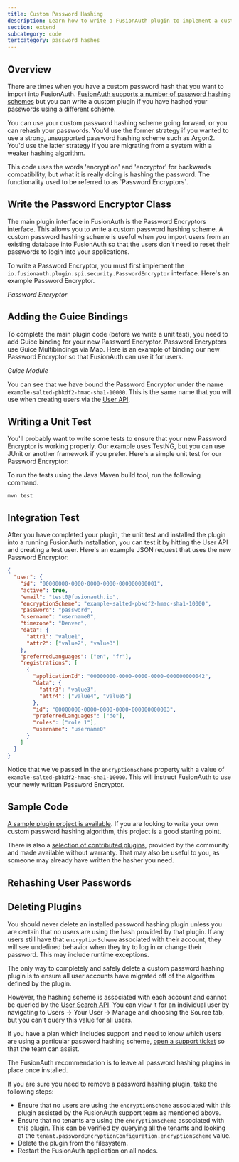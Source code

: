 ```yaml
---
title: Custom Password Hashing
description: Learn how to write a FusionAuth plugin to implement a custom password hashing algorithm (also referred to a password encryptors).
section: extend
subcategory: code
tertcategory: password hashes
---
```


## Overview

There are times when you have a custom password hash that you want to import into FusionAuth. [FusionAuth supports a number of password hashing schemes](/docs/reference/password-hashes) but you can write a custom plugin if you have hashed your passwords using a different scheme.

You can use your custom password hashing scheme going forward, or you can rehash your passwords. You'd use the former strategy if you wanted to use a strong, unsupported password hashing scheme such as Argon2. You'd use the latter strategy if you are migrating from a system with a weaker hashing algorithm.

<Aside type="note">
This code uses the words 'encryption' and 'encryptor' for backwards compatibility, but what it is really doing is hashing the password. The functionality used to be referred to as `Password Encryptors`.
</Aside>

## Write the Password Encryptor Class

The main plugin interface in FusionAuth is the Password Encryptors interface. This allows you to write a custom password hashing scheme. A custom password hashing scheme is useful when you import users from an existing database into FusionAuth so that the users don't need to reset their passwords to login into your applications.

To write a Password Encryptor, you must first implement the `io.fusionauth.plugin.spi.security.PasswordEncryptor` interface. Here's an example Password Encryptor.

*Password Encryptor*
<RemoteCode url="https://raw.githubusercontent.com/FusionAuth/fusionauth-example-password-encryptor/main/src/main/java/com/mycompany/fusionauth/plugins/ExamplePBDKF2HMACSHA1PasswordEncryptor.java"
  lang="java" />

## Adding the Guice Bindings

To complete the main plugin code (before we write a unit test), you need to add Guice binding for your new Password Encryptor. Password Encryptors use Guice Multibindings via Map. Here is an example of binding our new Password Encryptor so that FusionAuth can use it for users.

*Guice Module*

<RemoteCode url="https://raw.githubusercontent.com/FusionAuth/fusionauth-example-password-encryptor/main/src/main/java/com/mycompany/fusionauth/plugins/guice/MyExampleFusionAuthPluginModule.java" lang="java" />

You can see that we have bound the Password Encryptor under the name `example-salted-pbkdf2-hmac-sha1-10000`. This is the same name that you will use when creating users via the [User API](/docs/apis/users).

## Writing a Unit Test

You'll probably want to write some tests to ensure that your new Password Encryptor is working properly. Our example uses TestNG, but you can use JUnit or another framework if you prefer. Here's a simple unit test for our Password Encryptor:

<RemoteCode title="Unit Test" url="https://raw.githubusercontent.com/FusionAuth/fusionauth-example-password-encryptor/main/src/test/java/com/mycompany/fusionauth/plugins/ExamplePBDKF2HMACSHA1PasswordEncryptorTest.java" lang="java" />

To run the tests using the Java Maven build tool, run the following command.

```
mvn test
```

## Integration Test

After you have completed your plugin, the unit test and installed the plugin into a running FusionAuth installation, you can test it by hitting the User API and creating a test user. Here's an example JSON request that uses the new Password Encryptor:

```json
{
  "user": {
    "id": "00000000-0000-0000-0000-000000000001",
    "active": true,
    "email": "test0@fusionauth.io",
    "encryptionScheme": "example-salted-pbkdf2-hmac-sha1-10000",
    "password": "password",
    "username": "username0",
    "timezone": "Denver",
    "data": {
      "attr1": "value1",
      "attr2": ["value2", "value3"]
    },
    "preferredLanguages": ["en", "fr"],
    "registrations": [
      {
        "applicationId": "00000000-0000-0000-0000-000000000042",
        "data": {
          "attr3": "value3",
          "attr4": ["value4", "value5"]
        },
        "id": "00000000-0000-0000-0000-000000000003",
        "preferredLanguages": ["de"],
        "roles": ["role 1"],
        "username": "username0"
      }
    ]
  }
}
```

Notice that we've passed in the `encryptionScheme` property with a value of `example-salted-pbkdf2-hmac-sha1-10000`. This will instruct FusionAuth to use your newly written Password Encryptor.

## Sample Code

[A sample plugin project is available](https://github.com/FusionAuth/fusionauth-example-password-encryptor).
If you are looking to write your own custom password hashing algorithm, this project is a good starting point.

There is also a [selection of contributed plugins](https://github.com/FusionAuth/fusionauth-contrib/tree/main/Password%20Hashing%20Plugins), provided by the community and made available without warranty.
That may also be useful to you, as someone may already have written the hasher you need.

## Rehashing User Passwords

<RehashingUserPasswords />

## Deleting Plugins

You should never delete an installed password hashing plugin unless you are certain that no users are using the hash provided by that plugin. If any users still have that `encryptionScheme` associated with their account, they will see undefined behavior when they try to log in or change their password. This may include runtime exceptions.

The only way to completely and safely delete a custom password hashing plugin is to ensure all user accounts have migrated off of the algorithm defined by the plugin.

However, the hashing scheme is associated with each account and cannot be queried by the [User Search API](/docs/apis/users#search-for-users). You can view it for an individual user by navigating to <Breadcrumb>Users -> Your User -> Manage</Breadcrumb> and choosing the <Breadcrumb>Source</Breadcrumb> tab, but you can't query this value for all users.

If you have a plan which includes support and need to know which users are using a particular password hashing scheme, [open a support ticket](https://account.fusionath.io/account/support) so that the team can assist.

<Aside type="note">
The FusionAuth recommendation is to leave all password hashing plugins in place once installed.
</Aside>

If you are sure you need to remove a password hashing plugin, take the following steps:

* Ensure that no users are using the `encryptionScheme` associated with this plugin assisted by the FusionAuth support team as mentioned above.
* Ensure that no tenants are using the `encryptionScheme` associated with this plugin. This can be verified by querying all the tenants and looking at the `tenant.passwordEncryptionConfiguration.encryptionScheme` value.
* Delete the plugin from the filesystem.
* Restart the FusionAuth application on all nodes.

